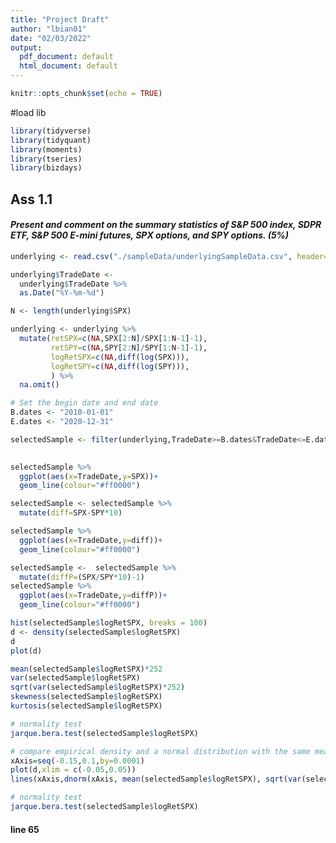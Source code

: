 ```yaml
---
title: "Project Draft"
author: "lbian01"
date: "02/03/2022"
output:
  pdf_document: default
  html_document: default
---
```


```r
knitr::opts_chunk$set(echo = TRUE)
```


#load lib

```r
library(tidyverse)
library(tidyquant)
library(moments)
library(tseries)
library(bizdays)
```

## Ass 1.1

#### *Present and comment on the summary statistics of S&P 500 index, SDPR ETF, S&P 500 E-mini futures, SPX options, and SPY options. (5%)*

```r

underlying <- read.csv("./sampleData/underlyingSampleData.csv", header=T,as.is = T)

underlying$TradeDate <- 
  underlying$TradeDate %>%
  as.Date("%Y-%m-%d")

N <- length(underlying$SPX)

```

```r
underlying <- underlying %>% 
  mutate(retSPX=c(NA,SPX[2:N]/SPX[1:N-1]-1),
         retSPY=c(NA,SPY[2:N]/SPY[1:N-1]-1),
         logRetSPX=c(NA,diff(log(SPX))),
         logRetSPY=c(NA,diff(log(SPY))),
         ) %>% 
  na.omit()

```

```r
# Set the begin date and end date 
B.dates <- "2010-01-01"
E.dates <- "2020-12-31"

```

```r
selectedSample <- filter(underlying,TradeDate>=B.dates&TradeDate<=E.dates )
  
```

```r
selectedSample %>% 
  ggplot(aes(x=TradeDate,y=SPX))+
  geom_line(colour="#ff0000")

```
```r
selectedSample <- selectedSample %>% 
  mutate(diff=SPX-SPY*10) 

selectedSample %>%
  ggplot(aes(x=TradeDate,y=diff))+
  geom_line(colour="#ff0000")
```

```r
selectedSample <-  selectedSample %>% 
  mutate(diffP=(SPX/SPY*10)-1) 
selectedSample %>%
  ggplot(aes(x=TradeDate,y=diffP))+
  geom_line(colour="#ff0000")
```
```r
hist(selectedSample$logRetSPX, breaks = 100)
d <- density(selectedSample$logRetSPX)
d
plot(d)
```
```r
mean(selectedSample$logRetSPX)*252
var(selectedSample$logRetSPX)
sqrt(var(selectedSample$logRetSPX)*252)
skewness(selectedSample$logRetSPX)
kurtosis(selectedSample$logRetSPX)

# normality test
jarque.bera.test(selectedSample$logRetSPX)
```

```r
# compare empirical density and a normal distribution with the same mean and variance
xAxis=seq(-0.15,0.1,by=0.0001)
plot(d,xlim = c(-0.05,0.05))
lines(xAxis,dnorm(xAxis, mean(selectedSample$logRetSPX), sqrt(var(selectedSample$logRetSPX))),col="green")
```


```r


# normality test
jarque.bera.test(selectedSample$logRetSPX)
```
#### line 65
